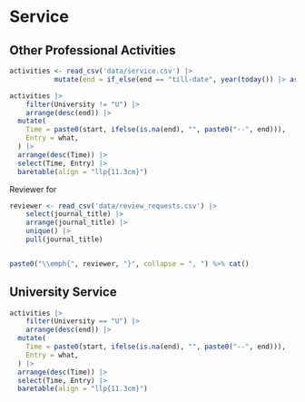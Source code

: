 # Service


## Other Professional Activities
```r

activities <- read_csv('data/service.csv') |>
           mutate(end = if_else(end == "till-date", year(today()) |> as.character(), end))

activities |>
    filter(University != "U") |>
    arrange(desc(end)) |>
  mutate(
    Time = paste0(start, ifelse(is.na(end), "", paste0("--", end))),
    Entry = what,
  ) |>
  arrange(desc(Time)) |>
  select(Time, Entry) |>
  baretable(align = "llp{11.3cm}")


```

Reviewer for

```r
reviewer <- read_csv('data/review_requests.csv') |>
    select(journal_title) |>
    arrange(journal_title) |>
    unique() |>
    pull(journal_title)


paste0("\\emph{", reviewer, "}", collapse = ", ") %>% cat()
```

## University Service

```r
activities |>
    filter(University == "U") |>
    arrange(desc(end)) |>
  mutate(
    Time = paste0(start, ifelse(is.na(end), "", paste0("--", end))),
    Entry = what,
  ) |>
  arrange(desc(Time)) |>
  select(Time, Entry) |>
  baretable(align = "llp{11.3cm}")

```
